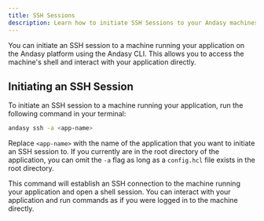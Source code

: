 ```yaml
---
title: SSH Sessions
description: Learn how to initiate SSH Sessions to your Andasy machines.
---
```


You can initiate an SSH session to a machine running your application on the Andasy platform using the Andasy CLI. This allows you to access the machine's shell and interact with your application directly.

## Initiating an SSH Session

To initiate an SSH session to a machine running your application, run the following command in your terminal:

```bash
andasy ssh -a <app-name>
```

Replace `<app-name>` with the name of the application that you want to initiate an SSH session to. If you currently are in the root directory of the application, you can omit the `-a` flag as long as a `config.hcl` file exists in the root directory.

This command will establish an SSH connection to the machine running your application and open a shell session. You can interact with your application and run commands as if you were logged in to the machine directly.